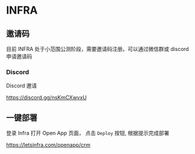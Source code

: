 # INFRA

## 邀请码

目前 INFRA 处于小范围公测阶段，需要邀请码注册。可以通过微信群或 discord 申请邀请码



### Discord

Discord 邀请

https://discord.gg/nsKmCXwvxU

## 一键部署

登录 Infra 打开 Open App 页面， 点击 `Deploy` 按钮, 根据提示完成部署

https://letsinfra.com/openapp/crm
